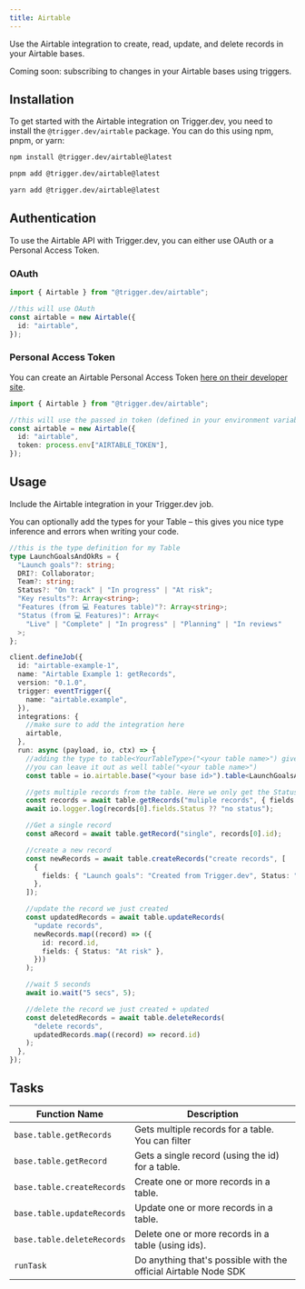 ```yaml
---
title: Airtable
---
```


Use the Airtable integration to create, read, update, and delete records in your Airtable bases.

Coming soon: subscribing to changes in your Airtable bases using triggers.

<Snippet file="integration-getting-started.mdx" />

## Installation

To get started with the Airtable integration on Trigger.dev, you need to install the `@trigger.dev/airtable` package.
You can do this using npm, pnpm, or yarn:

<CodeGroup>

```bash npm
npm install @trigger.dev/airtable@latest
```

```bash pnpm
pnpm add @trigger.dev/airtable@latest
```

```bash yarn
yarn add @trigger.dev/airtable@latest
```

</CodeGroup>

## Authentication

To use the Airtable API with Trigger.dev, you can either use OAuth or a Personal Access Token.

### OAuth

```ts
import { Airtable } from "@trigger.dev/airtable";

//this will use OAuth
const airtable = new Airtable({
  id: "airtable",
});
```

### Personal Access Token

You can create an Airtable Personal Access Token [here on their developer site](https://airtable.com/create/tokens).

```ts
import { Airtable } from "@trigger.dev/airtable";

//this will use the passed in token (defined in your environment variables)
const airtable = new Airtable({
  id: "airtable",
  token: process.env["AIRTABLE_TOKEN"],
});
```

## Usage

Include the Airtable integration in your Trigger.dev job.

You can optionally add the types for your Table – this gives you nice type inference and errors when writing your code.

```ts
//this is the type definition for my Table
type LaunchGoalsAndOkRs = {
  "Launch goals"?: string;
  DRI?: Collaborator;
  Team?: string;
  Status?: "On track" | "In progress" | "At risk";
  "Key results"?: Array<string>;
  "Features (from 💻 Features table)"?: Array<string>;
  "Status (from 💻 Features)": Array<
    "Live" | "Complete" | "In progress" | "Planning" | "In reviews"
  >;
};

client.defineJob({
  id: "airtable-example-1",
  name: "Airtable Example 1: getRecords",
  version: "0.1.0",
  trigger: eventTrigger({
    name: "airtable.example",
  }),
  integrations: {
    //make sure to add the integration here
    airtable,
  },
  run: async (payload, io, ctx) => {
    //adding the type to table<YourTableType>("<your table name>") gives you nice type inference and errors
    //you can leave it out as well table("<your table name>")
    const table = io.airtable.base("<your base id>").table<LaunchGoalsAndOkRs>("<your table name>");

    //gets multiple records from the table. Here we only get the Status fields (columns)
    const records = await table.getRecords("muliple records", { fields: ["Status"] });
    await io.logger.log(records[0].fields.Status ?? "no status");

    //Get a single record
    const aRecord = await table.getRecord("single", records[0].id);

    //create a new record
    const newRecords = await table.createRecords("create records", [
      {
        fields: { "Launch goals": "Created from Trigger.dev", Status: "In progress" },
      },
    ]);

    //update the record we just created
    const updatedRecords = await table.updateRecords(
      "update records",
      newRecords.map((record) => ({
        id: record.id,
        fields: { Status: "At risk" },
      }))
    );

    //wait 5 seconds
    await io.wait("5 secs", 5);

    //delete the record we just created + updated
    const deletedRecords = await table.deleteRecords(
      "delete records",
      updatedRecords.map((record) => record.id)
    );
  },
});
```

## Tasks

| Function Name              | Description                                                     |
| -------------------------- | --------------------------------------------------------------- |
| `base.table.getRecords`    | Gets multiple records for a table. You can filter               |
| `base.table.getRecord`     | Gets a single record (using the id) for a table.                |
| `base.table.createRecords` | Create one or more records in a table.                          |
| `base.table.updateRecords` | Update one or more records in a table.                          |
| `base.table.deleteRecords` | Delete one or more records in a table (using ids).              |
| `runTask`                  | Do anything that's possible with the official Airtable Node SDK |
